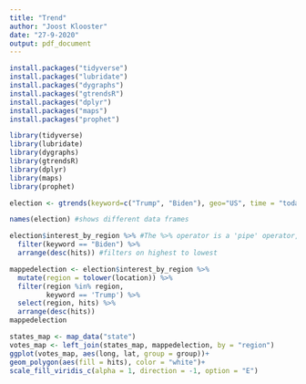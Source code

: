 ---
title: "Trend"
author: "Joost Klooster"
date: "27-9-2020"
output: pdf_document
---

```{r}
install.packages("tidyverse")
install.packages("lubridate")
install.packages("dygraphs")
install.packages("gtrendsR")
install.packages("dplyr")
install.packages("maps")
install.packages("prophet")

```

```{r}
library(tidyverse)
library(lubridate)
library(dygraphs)
library(gtrendsR)
library(dplyr)
library(maps)
library(prophet)

```

```{r}
election <- gtrends(keyword=c("Trump", "Biden"), geo="US", time = "today 12-m")
```

```{r}
names(election) #shows different data frames
```

```{r}
election$interest_by_region %>% #The %>% operator is a 'pipe' operator, which passes data from the output of the function to the left and puts it, by default, into the first parameter of the function on the right. 
  filter(keyword == "Biden") %>% 
  arrange(desc(hits)) #filters on highest to lowest
```

```{r}
mappedelection <- election$interest_by_region %>%
  mutate(region = tolower(location)) %>%
  filter(region %in% region,
         keyword == 'Trump') %>%
  select(region, hits) %>%
  arrange(desc(hits))
mappedelection
```

```{r}
states_map <- map_data("state")
votes_map <- left_join(states_map, mappedelection, by = "region")
ggplot(votes_map, aes(long, lat, group = group))+
geom_polygon(aes(fill = hits), color = "white")+
scale_fill_viridis_c(alpha = 1, direction = -1, option = "E")
```

